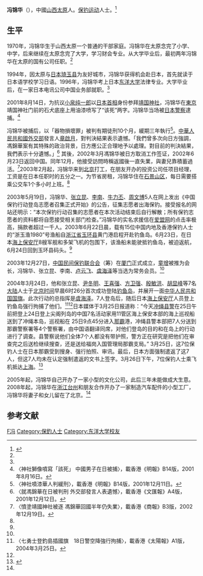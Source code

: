 '''冯锦华'''（{{bd|1970年||||F馮}}），中國[[山西|山西]][[太原|太原]]人。[[保钓运动|保钓运动]]人士。<ref name=bqw>{{Cite web |url=http://bjyouth.ynet.com/3.1/1208/26/7407013.html |title=钓鱼岛与我的42年，北青网，2012-08-26 |accessdate=2012-09-18 |archive-date=2014-07-26 |archive-url=https://web.archive.org/web/20140726082535/http://bjyouth.ynet.com/3.1/1208/26/7407013.html |dead-url=no }}</ref>

==生平==
1970年，冯锦华生于山西太原一个普通的干部家庭。冯锦华在太原念完了小学、中学，后来继续在太原念完了大学，学习财会专业。从大学毕业后，最初两年冯锦华在太原的国有公司任职。<ref name=bqw/>

1994年，因太原与[[日本|日本]][[琦玉县|琦玉县]]为友好城市，冯锦华获得机会赴日本，首先就读于日本语学校学习日语。1996年，冯锦华考上日本[[东洋大学|东洋大学]]法律专业。大学毕业后，在一家日本电讯公司中国业务部就职。<ref name=bqw/>

2001年8月14日，为抗议[[小泉纯一郎|小泉纯一郎]]以[[日本首相|日本首相]]身份参拜[[靖国神社|靖国神社]]，冯锦华在[[東京|東京]]靖国神社门前的石犬底座上用油漆喷写了“该死”两字。冯锦华当场被[[日本警察|日本警察]]逮捕。<ref>〈神社獅像噴寫「該死」 中國男子在日被捕〉，載香港《明報》B14版，2001年8月16日。</ref>

冯锦华被捕后，以「器物損壞罪」被判有期徒刑10个月，緩期三年執行<ref>〈神社噴漆華人判緩刑〉，載香港《明報》B14版，2001年12月11日。</ref>。[[中華人民共和國外交部|中華人民共和國外交部]]發言人[[章啟月|章啟月]]，對判決結果表示遺憾。「我們曾多次向日方強調，馮錦華案有其特殊的政治背景，日方應公正合理地予以處理。對目前的判決結果，我們表示十分遺憾。」<ref>〈就馮錦華在日被判刑 外交部發言人表遺憾〉，載香港《文匯報》A4版，2001年12月12日。</ref> 其後，2002年3月馮锦华被日方取消工作签证，2002年6月23日返回中国。同年12月，他接受訪問時稱返國後一直失業，與妻兒靠積蓄過活。<ref>〈憤塗靖國神社被逐 馮錦華回國半年仍失業〉，載香港《商報》B3版，2002年12月19日。</ref>2003年2月起，冯锦华来到[[北京|北京]]打工，在朋友开办的投资公司任项目经理，工资是在日本任职时的五分之一。为节省房租，冯锦华住在[[石景山区|石景山区]]，每日需要搭乘公交车1个多小时上班。<ref name=bqw/>

2003年5月19日，冯锦华、[[张立昆|张立昆]]、[[李南_(保釣人士)|李南]]、[[牛力丕|牛力丕]]、[[周文博|周文博]]5人在网上发出《中国保钓行动登岛志愿者召集正式开始》的公告，征集志愿者出海保钓。接受报名的网站还明示：“本次保钓行动召集的志愿者在本次活动结束后自行解散；所有保钓志愿者的资料都将自愿接受相关部门检查。”冯锦华的实名求援信在[[爱盟网|爱盟网]]的点击率极高，捐款者超过一千人。2003年6月22日晨，载有15位中国内地及香港保钓人士的“浙玉渔1980”号渔船自[[浙江省|浙江省]][[玉环县|玉环县]]黄门港启程开赴钓鱼岛。6月23日，在日本[[海上保安厅|海上保安厅]]8艘军舰和多架飞机的包围下，该渔船未能驶抵钓鱼岛，被迫返航，6月24日回到玉环县码头。<ref name=bqw/>

2003年12月27日，[[中国民间保钓联合会|中国民间保钓联合会]]（筹）在[[厦门|厦门]]正式成立，[[童增|童增]]被推为会长，冯锦华、张立昆、李南、[[卢云飞|卢云飞]]、[[虞海泽|虞海泽]]等当选为常务会员。<ref name=bqw/>

2004年3月24日，他和张立昆、[[尹冬明|尹冬明]]、[[王喜强|王喜强]]、[[方卫强|方卫强]]、[[殷敏洪|殷敏洪]]、[[胡显峰|胡显峰]]等7名[[中国大陆|大陆]]人士于[[北京时间|北京时间]]早晨6时26分首次成功登陆[[钓鱼岛|钓鱼岛]]，并展开一面[[中华人民共和国国旗|中华人民共和国国旗]]。此次行动的总指挥是[[虞海泽|虞海泽]]。7人登岛后，随后日本[[海上保安厅|海上保安厅]]人员登上钓鱼岛强行拘捕了他们。<ref>〈七勇士登釣島插國旗　18日警空降強行拘捕〉，載香港《太陽報》A1版，2004年3月25日。</ref><ref name=bqw/>日本媒体于3月25日报道称：“今天[[冲绳县警|冲绳县警]]在25日午前把登上24日登上尖阁列岛的中国7名活动家用11管区海上保安本部的海上巡视船送到了冲绳本岛，巡视船在 25日9点45分进入[[那霸|那霸]]港，冲绳县警本部把7人分送到那霸警察署等4个警察署，由中国语翻译同席，对他们登岛的目的和在岛上的行动进行了调查。县警察说他们全体7个人都没有带护照，警方正在研究是把他们在审查完之后送检继续搜查，还是送给福岗入国管理局那霸支局。” 3月25日，这7位保钓人士在日本那霸受到搜身、强行拍照、审讯。最后，日本方面强制遣返了这7人，但这7人均未在认定强制遣返的文书上签字。3月26日下午，7位保钓人士乘飞机抵达[[上海|上海]]。<ref>{{Cite web |url=http://news.qq.com/a/20090930/000958.htm |title=2004年：大陆保钓人士首次登上钓鱼岛，腾讯网，2004年04月1日 |accessdate=2012年9月18日 |archive-date=2012年12月8日 |archive-url=https://archive.is/20121208225217/http://news.qq.com/a/20090930/000958.htm |dead-url=no }}</ref>

2005年起，冯锦华自己开办了一家小型的文化公司，此后三年未能做成大生意。2008年起，冯锦华在[[浙江|浙江]][[台州|台州]]和朋友合作开办了一家制造汽车配件的小型工厂，冯锦华将妻子和女儿留在了北京。<ref name=bqw/>

==参考文献==
{{Reflist}}

{{DEFAULTSORT:Feng冯}}
[[Category:太原人|F冯]]
[[Category:保釣人士|Category:保釣人士]]
[[Category:东洋大学校友|Category:东洋大学校友]]